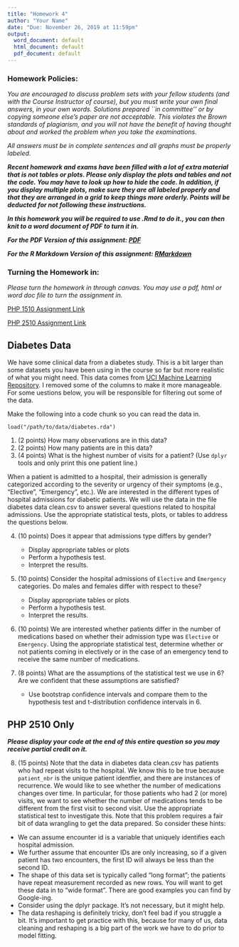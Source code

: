 ```yaml
---
title: "Homework 4"
author: "Your Name"
date: "Due: November 26, 2019 at 11:59pm"
output:
  word_document: default
  html_document: default
  pdf_document: default
---
```



<style type="text/css">
.table {

    width: 80%;
    margin-left:10%; 
    margin-right:10%;
}
</style>

### Homework Policies:

*You are encouraged to discuss problem sets with your fellow students (and with the Course Instructor of course), but you must write your own final answers, in your own words. Solutions prepared ``in committee'' or by copying someone else's paper are not acceptable.  This violates the Brown standards of plagiarism, and you will not have the benefit of having thought about and worked the problem when you take the examinations.*

*All answers must be in complete sentences and all graphs must be properly labeled. *

***Recent homework and exams have been filled with a lot of extra material that is not tables or plots. Please only display the plots and tables and not the code. You may have to look up how to hide the code. In addition, if you display multiple plots, make sure they are all labeled properly and that they are arranged in a grid to keep things more orderly. Points will be deducted for not following these instructions.***

***In this homework you will be required to use .Rmd to do it., you can then knit to a word document of PDF to turn it in.***

***For the PDF Version of this assignment: [PDF](https://raw.githubusercontent.com/php-1510-2510/php-1510-2510.github.io/master/homework/hw4.pdf)***

***For the R Markdown Version of this assignment: [RMarkdown](https://raw.githubusercontent.com/php-1510-2510/php-1510-2510.github.io/master/homework/hw4.Rmd)***

### Turning the Homework in:

*Please turn the homework in through canvas. You may use a pdf, html or word doc file to turn the assignment in.*

[PHP 1510 Assignment Link](https://canvas.brown.edu/courses/1078851/assignments/7748226)

[PHP 2510 Assignment Link](https://canvas.brown.edu/courses/1078852/assignments/7748227)


## Diabetes Data

We have some clinical data from a diabetes study. This is a bit larger than some datasets you have been using in the course so far but more realistic of what you might need. This data comes from [UCI Machine Learning Repository](https://archive.ics.uci.edu/ml/datasets/Diabetes+130-US+hospitals+for+years+1999-2008). I removed some of the columns to make it more manageable. For some uestions below, you will be responsible for filtering out some of the data. 


Make the following into a code chunk so you can read the data in. 
```
load("/path/to/data/diabetes.rda")
```


1. (2 points) How many observations are in this data? 
2. (2 points) How many patients are in this data? 
3. (4 points) What is the highest number of visits for a patient? (Use `dplyr` tools and only print this one patient line.)


When a patient is admitted to a hospital, their admission is generally categorized according to the severity or urgency of their symptoms (e.g., "Elective", "Emergency", etc.). We are interested in the different types of hospital admissions for diabetic patients. We will use the data in the file diabetes data clean.csv to answer several questions related to hospital admissions. Use the appropriate statistical tests, plots, or tables to address the questions below.

4. (10 points) Does it appear that admissions type differs by gender?
    - Display appropriate tables or plots
    - Perform a hypothesis test. 
    - Interpret the results. 

5. (10 points) Consider the hospital admissions of `Elective` and `Emergency` categories. Do males and females differ with respect to these? 
    - Display appropriate tables or plots
    - Perform a hypothesis test. 
    - Interpret the results. 

6. (10 points) We are interested whether patients differ in the number of medications based on whether their admission type was `Elective` or `Emergency`. Using the appropriate statistical test, determine whether or not patients coming in electively or in the case of an emergency tend to receive the same number of medications.


7. (8 points) What are the assumptions of the statistical test we use in 6? Are we confident that these assumptions are satisfied?
    - Use bootstrap confidence intervals and compare them to the hypothesis test and t-distribution confidence intervals in 6. 


## PHP 2510 Only

***Please display your code at the end of this entire question so you may receive partial credit on it.***

8. (15 points) Note that the data in diabetes data clean.csv has patients who had repeat visits to the hospital. We know this to be true because `patient_nbr` is the unique patient identfier, and there are instances of recurrence. 
    We would like to see whether the number of medications changes over time. In particular, for those patients who had 2 (or more) visits, we want to see whether the number of medications tends to be different from the first visit to second visit. Use the appropriate statistical test to investigate this. 
    Note that this problem requires a fair bit of data wrangling to get the data prepared. So consider these hints:
- We can assume encounter id is a variable that uniquely identifies each hospital admission.
- We further assume that encounter IDs are only increasing, so if a given patient has two encounters, the first ID will always be less than the second ID.
- The shape of this data set is typically called "long format"; the patients have repeat measurement recorded as new rows. You will want to get these data in to "wide format". There are good examples you can find by Google-ing.
- Consider using the dplyr package. It's not necessary, but it might help.
- The data reshaping is definitely tricky, don't feel bad if you struggle a bit. It's important to get practice with this, because for many of us, data cleaning and reshaping is a big part of the work we have to do prior to model fitting.